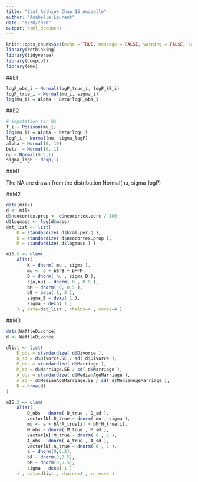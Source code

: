 ```yaml
---
title: "Stat Rethink Chap 15 Anabelle"
author: "Anabelle Laurent"
date: "9/20/2020"
output: html_document
---
```


```r
knitr::opts_chunk$set(echo = TRUE, message = FALSE, warning = FALSE, cache = TRUE)
library(rethinking)
library(tidyverse)
library(cowplot)
library(emo)
```

##E1

```r
logP_obs_i ~ Normal(logP_true_i, logP_SE_i)
logP_true_i ~ Normal(mu_i, sigma_i)
log(mu_i) = alpha + Beta*logP_obs_i
```

##E2
```r
# imputation for NA
T_i ~ Poisson(mu_i)
log(mu_i) = alpha + beta*logP_i
logP_i ~ Normal(nu, sigma_logP) 
alpha ~ Normal(0, 10)
beta  ~ Normal(0, 1)
nu ~ Normal(0.5,1)
sigma_logP ~ dexp(1)
```

##M1

The NA are drawn from the distribution Normal(nu, sigma_logP)

##M2 
```r
data(milk)
d <- milk
d$neocortex.prop <- d$neocortex.perc / 100
d$logmass <- log(d$mass)
dat_list <- list(
    K = standardize( d$kcal.per.g ),
    B = standardize( d$neocortex.prop ),
    M = standardize( d$logmass ) )

m15.5 <- ulam(
    alist(
        K ~ dnorm( mu , sigma ),
        mu <- a + bB*B + bM*M,
        B ~ dnorm( nu , sigma_B ),
        c(a,nu) ~ dnorm( 0 , 0.5 ),
        bM ~ dnorm( 0, 0.5 ),
        bB ~ beta( 1, 3 ),
        sigma_B ~ dexp( 1 ),
        sigma ~ dexp( 1 )
    ) , data=dat_list , chains=4 , cores=4 )
```

##M3 

```r
data(WaffleDivorce)
d <- WaffleDivorce

dlist <- list(
    D_obs = standardize( d$Divorce ),
    D_sd = d$Divorce.SE / sd( d$Divorce ),
    M_obs = standardize( d$Marriage ),
    M_sd = d$Marriage.SE / sd( d$Marriage ),
    A_obs = standardize( d$MedianAgeMarriage ),
    A_sd = d$MedianAgeMarriage.SE / sd( d$MedianAgeMarriage ),
    N = nrow(d)
)

m15.2 <- ulam(
    alist(
        D_obs ~ dnorm( D_true , D_sd ),
        vector[N]:D_true ~ dnorm( mu , sigma ),
        mu <- a + bA*A_true[i] + bM*M_true[i],
        M_obs ~ dnorm( M_true , M_sd ),
        vector[N]:M_true ~ dnorm( 0 , 1 ),
        A_obs ~ dnorm( A_true , A_sd ),
        vector[N]:A_true ~ dnorm( 0 , 1 ),
        a ~ dnorm(0,0.2),
        bA ~ dnorm(0,0.5),
        bM ~ dnorm(0,0.5),
        sigma ~ dexp( 1 )
    ) , data=dlist , chains=4 , cores=4 )
```




